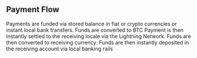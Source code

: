 ## Payment Flow
<Steps>
  <Step title="Funding">
    Payments are funded via stored balance in fiat or crypto currencies or instant local bank transfers.
  </Step>
  <Step title="Fiat To Crypto Conversion">
    Funds are converted to BTC
  </Step>
  <Step title="Blockchain Payment">
    Payment is then instantly settled to the receiving locale via the Lightning Network.
  </Step>
  <Step title="Crypto To Fiat Conversion">
    Funds are then converted to receiving currency.
  </Step>
  <Step title="Off-ramp">
    Funds are then instantly deposited in the receiving account via local banking rails
  </Step>
</Steps>